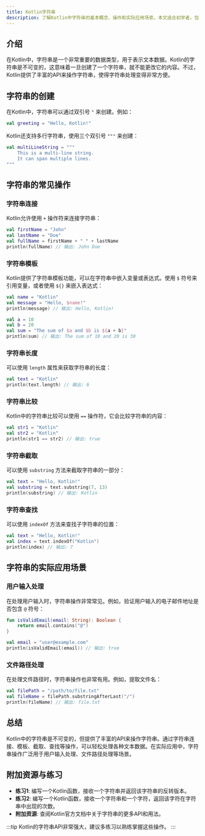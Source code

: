 ```yaml
---
title: Kotlin字符串
description: 了解Kotlin中字符串的基本概念、操作和实际应用场景。本文适合初学者，包含代码示例和详细解释。
---
```


## 介绍

在Kotlin中，字符串是一个非常重要的数据类型，用于表示文本数据。Kotlin的字符串是不可变的，这意味着一旦创建了一个字符串，就不能更改它的内容。不过，Kotlin提供了丰富的API来操作字符串，使得字符串处理变得非常方便。

## 字符串的创建

在Kotlin中，字符串可以通过双引号 `"` 来创建。例如：

```kotlin
val greeting = "Hello, Kotlin!"
```

Kotlin还支持多行字符串，使用三个双引号 `"""` 来创建：

```kotlin
val multiLineString = """
    This is a multi-line string.
    It can span multiple lines.
"""
```

## 字符串的常见操作

### 字符串连接

Kotlin允许使用 `+` 操作符来连接字符串：

```kotlin
val firstName = "John"
val lastName = "Doe"
val fullName = firstName + " " + lastName
println(fullName) // 输出: John Doe
```

### 字符串模板

Kotlin提供了字符串模板功能，可以在字符串中嵌入变量或表达式。使用 `$` 符号来引用变量，或者使用 `${}` 来嵌入表达式：

```kotlin
val name = "Kotlin"
val message = "Hello, $name!"
println(message) // 输出: Hello, Kotlin!

val a = 10
val b = 20
val sum = "The sum of $a and $b is ${a + b}"
println(sum) // 输出: The sum of 10 and 20 is 30
```

### 字符串长度

可以使用 `length` 属性来获取字符串的长度：

```kotlin
val text = "Kotlin"
println(text.length) // 输出: 6
```

### 字符串比较

Kotlin中的字符串比较可以使用 `==` 操作符，它会比较字符串的内容：

```kotlin
val str1 = "Kotlin"
val str2 = "Kotlin"
println(str1 == str2) // 输出: true
```

### 字符串截取

可以使用 `substring` 方法来截取字符串的一部分：

```kotlin
val text = "Hello, Kotlin!"
val substring = text.substring(7, 13)
println(substring) // 输出: Kotlin
```

### 字符串查找

可以使用 `indexOf` 方法来查找子字符串的位置：

```kotlin
val text = "Hello, Kotlin!"
val index = text.indexOf("Kotlin")
println(index) // 输出: 7
```

## 字符串的实际应用场景

### 用户输入处理

在处理用户输入时，字符串操作非常常见。例如，验证用户输入的电子邮件地址是否包含 `@` 符号：

```kotlin
fun isValidEmail(email: String): Boolean {
    return email.contains("@")
}

val email = "user@example.com"
println(isValidEmail(email)) // 输出: true
```

### 文件路径处理

在处理文件路径时，字符串操作也非常有用。例如，提取文件名：

```kotlin
val filePath = "/path/to/file.txt"
val fileName = filePath.substringAfterLast("/")
println(fileName) // 输出: file.txt
```

## 总结

Kotlin中的字符串是不可变的，但提供了丰富的API来操作字符串。通过字符串连接、模板、截取、查找等操作，可以轻松处理各种文本数据。在实际应用中，字符串操作广泛用于用户输入处理、文件路径处理等场景。

## 附加资源与练习

- **练习1**: 编写一个Kotlin函数，接收一个字符串并返回该字符串的反转版本。
- **练习2**: 编写一个Kotlin函数，接收一个字符串和一个字符，返回该字符在字符串中出现的次数。
- **附加资源**: 查阅Kotlin官方文档中关于字符串的更多API和用法。

:::tip
Kotlin的字符串API非常强大，建议多练习以熟练掌握这些操作。
:::